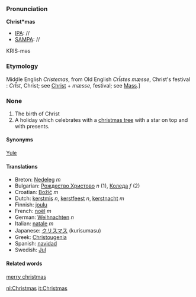 ===Pronunciation===

'''Christ*mas'''
*[[IPA]]: //
*[[SAMPA]]: //
KRIS-məs

===Etymology===

Middle English ''Cristemas'', from Old English ''Cr&#x012A;stes mæsse'', Christ's festival  : ''Cr&#x012A;st'', Christ; see [[Christ]] + ''mæsse'', festival; see [[Mass]].]

===None===
#The birth of Christ
#A holiday which celebrates with a [[christmas tree]] with a star on top and with presents.

====Synonyms====
[[Yule]]

====Translations====

*Breton: [[Nedeleg]] ''m''
*Bulgarian: [[Рождество Христово]] ''n'' (1), [[Коледа]] ''f'' (2)
*Croatian: [[Božić]] ''m''
*Dutch: [[kerstmis]] ''n'', [[kerstfeest]] ''n'', [[kerstnacht]] ''m''
*Finnish: [[joulu]]
*French: [[noël]] ''m''
*German: [[Weihnachten]] ''n''
*Italian: [[natale]] ''m''
*Japanese: [[クリスマス]] (kurisumasu)
*Greek: [[Christougenia]]
*Spanish: [[navidad]] 
*Swedish: [[Jul]]

====Related words====
[[merry christmas]]

[[nl:Christmas]]
[[it:Christmas]]